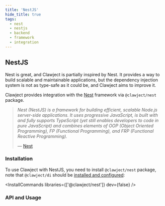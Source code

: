 ```yaml
---
title: 'NestJS'
hide_title: true
tags:
  - nest
  - nestjs
  - backend
  - framework
  - integration
---
```


## NestJS

Nest is great, and Clawject is partially inspired by Nest.
It provides a way to build scalable and maintainable applications, but the dependency injection system is not as type-safe as it could be,
and Clawject aims to improve it.

Clawject provides integration with the [Nest](https://nestjs.com/) framework via `@clawject/nest` package.


> *Nest (NestJS) is a framework for building efficient, scalable Node.js server-side applications.
It uses progressive JavaScript, is built with and fully supports TypeScript
(yet still enables developers to code in pure JavaScript)
and combines elements of OOP (Object Oriented Programming),
FP (Functional Programming),
and FRP (Functional Reactive Programming).*
>
> — [Nest <NestJSLogo />](https://docs.nestjs.com/)


### Installation

To use Clawject with NestJS, you need to install `@clawject/nest` package, note that `@clawject/di` should be [installed and configured](/docs/setup):


<InstallCommands
  libraries={['@clawject/nest']}
  dev={false}
/>

### API and Usage
